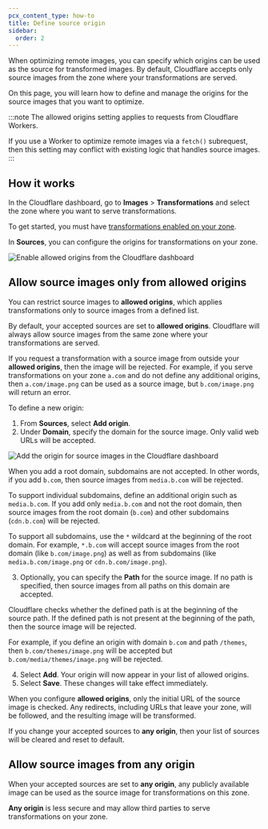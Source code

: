 ```yaml
---
pcx_content_type: how-to
title: Define source origin
sidebar:
  order: 2
---
```


When optimizing remote images, you can specify which origins can be used as the source for transformed images. By default, Cloudflare accepts only source images from the zone where your transformations are served.

On this page, you will learn how to define and manage the origins for the source images that you want to optimize.

:::note
The allowed origins setting applies to requests from Cloudflare Workers.

If you use a Worker to optimize remote images via a `fetch()` subrequest, then this setting may conflict with existing logic that handles source images.
:::

## How it works

In the Cloudflare dashboard, go to **Images** > **Transformations** and select the zone where you want to serve transformations.

To get started, you must have [transformations enabled on your zone](/images/get-started/#enable-transformations).

In **Sources**, you can configure the origins for transformations on your zone.

![Enable allowed origins from the Cloudflare dashboard](~/assets/images/images/allowed-origins.png)

## Allow source images only from allowed origins

You can restrict source images to **allowed origins**, which applies transformations only to source images from a defined list.

By default, your accepted sources are set to **allowed origins**. Cloudflare will always allow source images from the same zone where your transformations are served.

If you request a transformation with a source image from outside your **allowed origins**, then the image will be rejected. For example, if you serve transformations on your zone `a.com` and do not define any additional origins, then `a.com/image.png` can be used as a source image, but `b.com/image.png` will return an error.

To define a new origin:

1. From **Sources**, select **Add origin**.
2. Under **Domain**, specify the domain for the source image. Only valid web URLs will be accepted.

![Add the origin for source images in the Cloudflare dashboard](~/assets/images/images/add-origin.png)

  When you add a root domain, subdomains are not accepted. In other words, if you add `b.com`, then source images from `media.b.com` will be rejected.

  To support individual subdomains, define an additional origin such as `media.b.com`. If you add only `media.b.com` and not the root domain, then source images from the root domain (`b.com`) and other subdomains (`cdn.b.com`) will be rejected.

  To support all subdomains, use the `*` wildcard at the beginning of the root domain. For example, `*.b.com` will accept source images from the root domain (like `b.com/image.png`) as well as from subdomains (like `media.b.com/image.png` or `cdn.b.com/image.png`).

3. Optionally, you can specify the **Path** for the source image. If no path is specified, then source images from all paths on this domain are accepted.

  Cloudflare checks whether the defined path is at the beginning of the source path. If the defined path is not present at the beginning of the path, then the source image will be rejected.

  For example, if you define an origin with domain `b.com` and path `/themes`, then `b.com/themes/image.png` will be accepted but `b.com/media/themes/image.png` will be rejected.

4. Select **Add**. Your origin will now appear in your list of allowed origins.
5. Select **Save**. These changes will take effect immediately.

When you configure **allowed origins**, only the initial URL of the source image is checked. Any redirects, including URLs that leave your zone, will be followed, and the resulting image will be transformed.

If you change your accepted sources to **any origin**, then your list of sources will be cleared and reset to default.

## Allow source images from any origin

When your accepted sources are set to **any origin**, any publicly available image can be used as the source image for transformations on this zone.

**Any origin** is less secure and may allow third parties to serve transformations on your zone.
